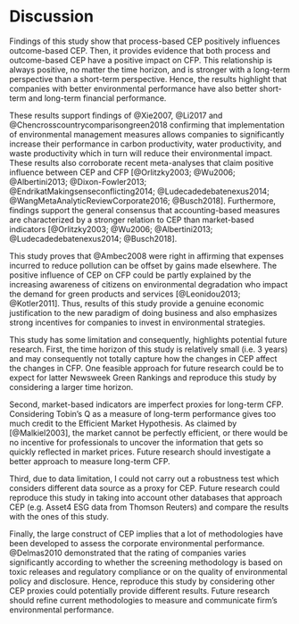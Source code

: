 # Discussion

Findings of this study show that process-based CEP positively influences outcome-based CEP. Then, it provides evidence that both process and outcome-based CEP have a positive impact on CFP.  This relationship is always positive, no matter the time horizon, and is stronger with a long-term perspective than a short-term perspective. Hence, the results highlight that companies with better environmental performance have also better short-term and long-term financial performance.

These results support findings of @Xie2007, @Li2017 and @Chencrosscountrycomparisongreen2018 confirming that implementation of environmental management measures allows companies to significantly increase their performance in carbon productivity, water productivity, and waste productivity which in turn will reduce their environmental impact. These results also corroborate recent meta-analyses that claim positive influence between CEP and CFP [@Orlitzky2003; @Wu2006; @Albertini2013; @Dixon-Fowler2013; @EndrikatMakingsenseconflicting2014; @Ludecadedebatenexus2014; @WangMetaAnalyticReviewCorporate2016; @Busch2018]. Furthermore, findings support the general consensus that accounting-based measures are characterized by a stronger relation to CEP than market-based indicators [@Orlitzky2003; @Wu2006; @Albertini2013; @Ludecadedebatenexus2014; @Busch2018]. 

This study proves that @Ambec2008 were right in affirming that expenses incurred to reduce pollution can be offset by gains made elsewhere. The positive influence of CEP on CFP could be partly explained by the increasing awareness of citizens on environmental degradation who impact the demand for green products and services [@Leonidou2013; @Kotler2011]. Thus, results of this study provide a genuine economic justification to the new paradigm of doing business and also emphasizes strong incentives for companies to invest in environmental strategies. 

This study has some limitation and consequently, highlights potential future research. First, the time horizon of this study is relatively small (i.e. 3 years) and may consequently not totally capture how the changes in CEP affect the changes in CFP. One feasible approach for future research could be to expect for latter Newsweek Green Rankings and reproduce this study by considering a larger time horizon. 

Second, market-based indicators are imperfect proxies for long-term CFP. Considering Tobin's Q as a measure of long-term performance gives too much credit to the Efficient Market Hypothesis. As claimed by [@Malkiel2003], the market cannot be perfectly efficient, or there would be no incentive for professionals to uncover the information that gets so quickly reflected in market prices. Future research should investigate a better approach to measure long-term CFP. 

Third, due to data limitation, I could not carry out a robustness test which considers different data source as a proxy for CEP. Future research could reproduce this study in taking into account other databases that approach CEP (e.g. Asset4 ESG data from Thomson Reuters) and compare the results with the ones of this study.

Finally, the large construct of CEP implies that a lot of methodologies have been developed to assess the corporate environmental performance. @Delmas2010 demonstrated that the rating of companies varies significantly according to whether the screening methodology is based on toxic releases and regulatory compliance or on the quality of environmental policy and disclosure. Hence, reproduce this study by considering other CEP proxies could potentially provide different results. Future research should refine current methodologies to measure and communicate firm’s environmental performance.

